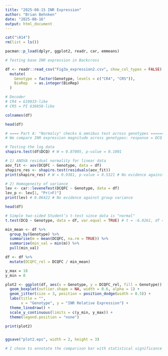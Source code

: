 ```yaml
---
title: "2025-08-15 INR Expression"
author: "Brian Behnken"
date: "2025-08-16"
output: html_document
---
```


```r
cat("\014")
rm(list = ls())

pacman::p_load(dplyr, ggplot2, readr, car, emmeans)

# Testing base INR expression in Backcross 

df <- readr::read_csv("Fig3a_expression2.csv", show_col_types = FALSE) %>%
  mutate(
    Genotype = factor(Genotype, levels = c("CR4", "CR5")),
    BioRep   = as.integer(BioRep)
  )

# Decoder
# CR4 = G19833-like
# CR5 = PI 638858-like

colnames(df)

head(df)

```


```r


# ==== Part A: "Normalcy" checks & omnibus test across genotypes ===============
# We compare INR expression magnitude across genotypes: response = DCQ (log2 scale)

# Testing the log data
shapiro.test(df$DCQ) # W = 0.87005, p-value = 0.1001

# 1) ANOVA residual normality for linear data
aov_fit <- aov(DCQFC ~ Genotype, data = df)
shapiro_res <- shapiro.test(residuals(aov_fit))
print(shapiro_res) # W = 0.9381, p-value = 0.5321 # No evidence against normality

# 2) Homogeneity of variance
lev <- car::leveneTest(DCQFC ~ Genotype, data = df)
lev_p <- lev[1, "Pr(>F)"]
print(lev) # 0.06422 # No evidence against group variance

head(df)

# Simple two-sided Student’s t-test since data is "normal"
t.test(DCQ ~ Genotype, data = df, var.equal = TRUE) # t = -6.9261, df = 8, p-value = 0.0001213

```


```r

min_mean <- df %>%
  group_by(Genotype) %>%
  summarise(m = mean(DCQFC, na.rm = TRUE)) %>%
  summarise(min_val = min(m)) %>%
  pull(min_val)

df <- df %>%
  mutate(DCQFC_rel = DCQFC / min_mean)

y_max = 18
y_min = 0

plot2 <- ggplot(df, aes(x = Genotype, y = DCQFC_rel, fill = Genotype)) +
  geom_boxplot(outlier.shape = NA, width = 0.6, alpha = 1) +
  geom_jitter(size = 3, position = position_dodge(width = 0.5)) +
  labs(title = "",
       x = "Genotype", y = "INR Relative Expression") +
  theme_linedraw() +
  scale_y_continuous(limits = c(y_min, y_max)) +
  theme(legend.position = "none")

print(plot2)


ggsave("plot2.eps", width = 2, height = 3)

# I chose to annotate the comparison bar with statistical significance in Illustrator rather than code it in, as I am far more experience in Adobe software than I am in R. I just scaled y to leave some headroom at the top for that. 

```


